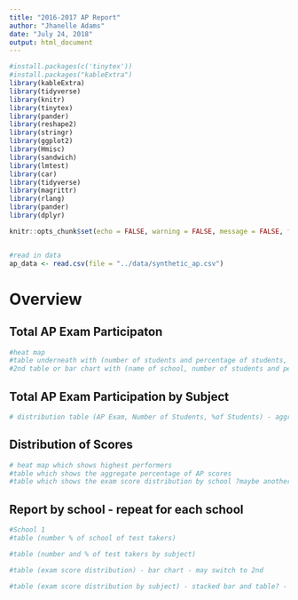 ---
title: "2016-2017 AP Report"
author: "Jhanelle Adams"
date: "July 24, 2018"
output: html_document
---

```{r setup, include = FALSE}

#install.packages(c('tinytex'))
#install.packages("kableExtra")
library(kableExtra)
library(tidyverse)
library(knitr)
library(tinytex)
library(pander)
library(reshape2)
library(stringr)
library(ggplot2)
library(Hmisc)
library(sandwich)
library(lmtest)
library(car)
library(tidyverse)
library(magrittr)
library(rlang)
library(pander)
library(dplyr)

knitr::opts_chunk$set(echo = FALSE, warning = FALSE, message = FALSE, fig.align = 'center')


#read in data
ap_data <- read.csv(file = "../data/synthetic_ap.csv")

```

# Overview 
## Total AP Exam Participaton

```{r, fig.width = 5, fig.height= 5, echo = FALSE}
#heat map
#table underneath with (number of students and percentage of students, add gender)
#2nd table or bar chart with (name of school, number of students and percentage of students)
```

## Total AP Exam Participation by Subject

```{r, fig.width = 5, fig.height= 5, echo = FALSE}
# distribution table (AP Exam, Number of Students, %of Students) - aggregate at district table
```

## Distribution of Scores

```{r, fig.width = 5, fig.height= 5, echo = FALSE}
# heat map which shows highest performers
#table which shows the aggregate percentage of AP scores
#table which shows the exam score distribution by school ?maybe another viz? stacked bar by school?
```

## Report by school - repeat for each school
```{r, fig.width = 5, fig.height= 5, echo = FALSE}
#School 1
#table (number % of school of test takers)
```

```{r, fig.width = 5, fig.height= 5, echo = FALSE}
#table (number and % of test takers by subject)
```

```{r, fig.width = 5, fig.height= 5, echo = FALSE}
#table (exam score distribution) - bar chart - may switch to 2nd
```

```{r, fig.width = 5, fig.height= 5, echo = FALSE}
#table (exam score distribution by subject) - stacked bar and table? - maybe split up by domain?
```



